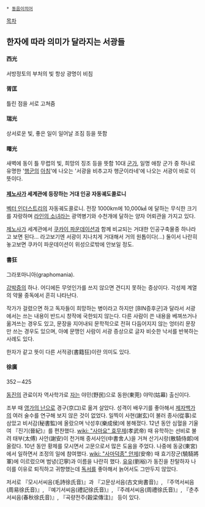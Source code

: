  * [[동음이의어]]

[[목차]]

== 한자에 따라 의미가 달라지는 서광들 ==
==== 西光 ====
서방정토의 부처의 빛 항상 광명이 비침

==== 胥匡 ====
틀린 점을 서로 고쳐줌

==== 瑞光 ==== 
상서로운 빛, 좋은 일이 일어날 조짐 등을 뜻함

==== 曙光 ====
새벽에 동이 틀 무렵의 빛, 희망의 징조 등을 뜻함
10대 [[군가]], 일명 애창 군가 중 하나로 유명한 '[[행군]]의 [[아침]]'에 나오는 '서광을 비추고자 행군이라네'에 나오는 서광이 바로 이 뜻이다.

==== [[제노사가]] 세계관에 등장하는 거대 인공 자동궤도콜로니 ====
[[벡터 인더스트리]]의 자동궤도콜로니. 전장 1000km에 10,000㎢ 에 달하는 무식한 크기를 자랑하며 [[라인의 소녀]]라는 광역병기와 수천개에 달하는 양자 어뢰관을 가지고 있다.

[[제노사가]] 세계관에서 [[쿠카이 파운데이션]]과 함께 비교되는 거대한 인공구축물중 하나라고 보면 된다... 라고보기엔 서광이 지나치게 거대해서 거의 원톱이다(...) 둘이서 나란히 놓고보면 쿠카이 파운데이션이 위성으로밖에 안보일 정도.

==== 書狂 ==== 
그라포마니아(graphomania).

[[강박증]]의 하나. 어디에든 무엇인가를 쓰지 않으면 견디지 못하는 증상이다. 각성제 계열의 약물 중독에서 흔히 나타난다.

작가가 걸렸으면 하고 독자들이 희망하는 병이라고 하지만 [BIN증후군]과 달라서 서광에서는 쓰는 내용이 반드시 창작에 국한되지 않는다. 다른 사람이 쓴 내용을 베껴쓰거나 옮겨쓰는 경우도 있고, 문장을 지어내되 문학적으로 전혀 다듬어지지 않는 엉터리 문장만 쓰는 경우도 있으며, 아예 문맹인 사람이 서광 증상으로 글자 비슷한 낙서를 반복하는 사례도 있다.

한자가 같고 뜻이 다른 서적광(書籍狂)이란 의미도 있다.

==== 徐廣 ====
352－425

[[동진]]의 관료이자 역사학가로 [[자]]는 야민(野民)으로 동완(東莞) 야막(姑幕) 출신이다.

조부 때 [[영가의 난]]으로 경구(京口)로 옮겨 살았다. 성격이 배우기를 좋아해서 [[제자백가]]의 여러 술수를 연구해 보지 않은 것이 없었다. 일찍이 사현(謝玄)이 불러 종사(從事)로 삼았고 비서감(秘書監)에 올랐으며 낙성후(樂成侯)에 봉해졌다. 12년 동안 심혈을 기울여 『진기(晉紀)』를 편찬했다. [[wiki: "사마요" 효무제]](孝武帝) 때 유학하는 선비로 불려 태부(太傅) 사안(謝安)이 천거해 중서사인(中書舍人)을 거쳐 산기시랑(散騎侍郞)에 올랐다. 10년 동안 황제를 모시면서 고문으로서 많은 도움을 주었다. 나중에 동궁(東宮)에서 일하면서 조정의 일에 참여했다. [[wiki: "사마덕종" 안제]](安帝) 때 효기장군(驍騎將軍)에 이르렀으며 범녕(氾寧)과 이름을 나란히 했다. [[유유]](劉裕)가 동진을 찬탈하자 나이를 이유로 퇴직하고 귀향했는데 [[독서]]를 좋아해서 늙어서도 그만두지 않았다.



저서로 『모시서씨음(毛詩徐氏音)』과 『고문상서음(古文尙書音)』, 『주역서씨음(周易徐氏音)』, 『예기서씨음(禮記徐氏音)』, 『주례서씨음(周禮徐氏音)』, 『춘추서씨음(春秋徐氏音)』, 『곡량전주(穀梁傳注)』 등이 있다.
